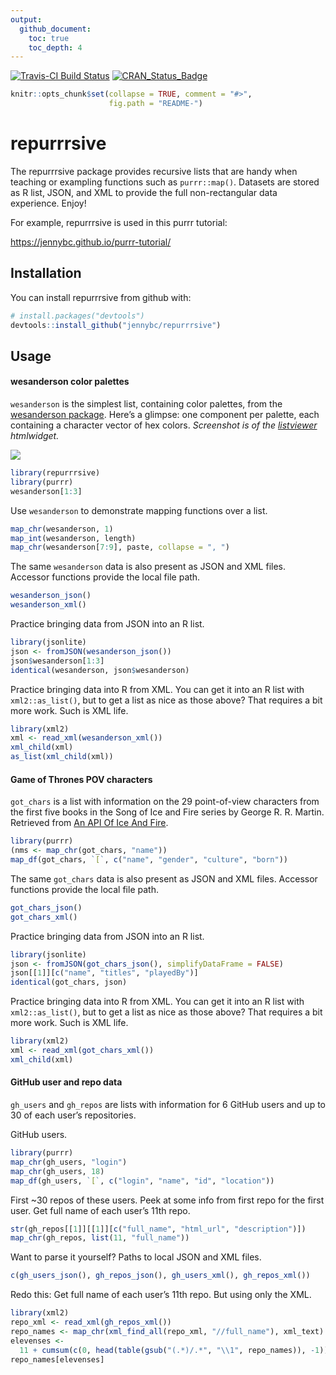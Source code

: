 ```yaml
---
output:
  github_document:
    toc: true
    toc_depth: 4
---
```


<!-- README.md is generated from README.Rmd. Please edit that file -->

[![Travis-CI Build Status](https://travis-ci.org/jennybc/repurrrsive.svg?branch=master)](https://travis-ci.org/jennybc/repurrrsive) [![CRAN_Status_Badge](http://www.r-pkg.org/badges/version/repurrrsive)](https://cran.r-project.org/package=repurrrsive)

```r
knitr::opts_chunk$set(collapse = TRUE, comment = "#>",
                      fig.path = "README-")
```

# repurrrsive

The repurrrsive package provides recursive lists that are handy when teaching or exampling functions such as `purrr::map()`. Datasets are stored as R list, JSON, and XML to provide the full non-rectangular data experience. Enjoy!

For example, repurrrsive is used in this purrr tutorial:

<https://jennybc.github.io/purrr-tutorial/>

## Installation

You can install repurrrsive from github with:

```r
# install.packages("devtools")
devtools::install_github("jennybc/repurrrsive")
```

## Usage

#### wesanderson color palettes

`wesanderson` is the simplest list, containing color palettes, from the [wesanderson package](https://cran.r-project.org/package=wesanderson). Here's a glimpse: one component per palette, each containing a character vector of hex colors. *Screenshot is of the [listviewer](https://CRAN.R-project.org/package=listviewer) htmlwidget.*

![](img/wesanderson-listviewer-jsonedit.png)

```r
library(repurrrsive)
library(purrr)
wesanderson[1:3]
```

Use `wesanderson` to demonstrate mapping functions over a list.

```r
map_chr(wesanderson, 1)
map_int(wesanderson, length)
map_chr(wesanderson[7:9], paste, collapse = ", ")
```

The same `wesanderson` data is also present as JSON and XML files. Accessor functions provide the local file path.

```r
wesanderson_json()
wesanderson_xml()
```

Practice bringing data from JSON into an R list.

```r
library(jsonlite)
json <- fromJSON(wesanderson_json())
json$wesanderson[1:3]
identical(wesanderson, json$wesanderson)
```

Practice bringing data into R from XML. You can get it into an R list with `xml2::as_list()`, but to get a list as nice as those above? That requires a bit more work. Such is XML life.

```r
library(xml2)
xml <- read_xml(wesanderson_xml())
xml_child(xml)
as_list(xml_child(xml))
```

#### Game of Thrones POV characters

`got_chars` is a list with information on the 29 point-of-view characters from the first five books in the Song of Ice and Fire series by George R. R. Martin. Retrieved from [An API Of Ice And Fire](https://anapioficeandfire.com).

```r
library(purrr)
(nms <- map_chr(got_chars, "name"))
map_df(got_chars, `[`, c("name", "gender", "culture", "born"))
```

The same `got_chars` data is also present as JSON and XML files. Accessor functions provide the local file path.

```r
got_chars_json()
got_chars_xml()
```

Practice bringing data from JSON into an R list.

```r
library(jsonlite)
json <- fromJSON(got_chars_json(), simplifyDataFrame = FALSE)
json[[1]][c("name", "titles", "playedBy")]
identical(got_chars, json)
```

Practice bringing data into R from XML. You can get it into an R list with `xml2::as_list()`, but to get a list as nice as those above? That requires a bit more work. Such is XML life.

```r
library(xml2)
xml <- read_xml(got_chars_xml())
xml_child(xml)
```

#### GitHub user and repo data

`gh_users` and `gh_repos` are lists with information for 6 GitHub users and up to 30 of each user's repositories.

GitHub users.

```r
library(purrr)
map_chr(gh_users, "login")
map_chr(gh_users, 18)
map_df(gh_users, `[`, c("login", "name", "id", "location"))
```

First ~30 repos of these users. Peek at some info from first repo for the first user. Get full name of each user's 11th repo.

```r
str(gh_repos[[1]][[1]][c("full_name", "html_url", "description")])
map_chr(gh_repos, list(11, "full_name"))
```

Want to parse it yourself? Paths to local JSON and XML files.

```r
c(gh_users_json(), gh_repos_json(), gh_users_xml(), gh_repos_xml())
```

Redo this: Get full name of each user's 11th repo. But using only the XML.

```r
library(xml2)
repo_xml <- read_xml(gh_repos_xml())
repo_names <- map_chr(xml_find_all(repo_xml, "//full_name"), xml_text)
elevenses <- 
  11 + cumsum(c(0, head(table(gsub("(.*)/.*", "\\1", repo_names)), -1)))
repo_names[elevenses]
```
